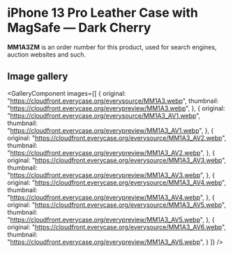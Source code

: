 
# iPhone 13 Pro Leather Case with MagSafe — Dark Cherry

<Callout type='info' emoji='👉🏻'>**MM1A3ZM** is an order number for this product, used for search engines, auction websites and such.</Callout>

## Image gallery

<GalleryComponent
    images={[
      {
        original: "https://cloudfront.everycase.org/everysource/MM1A3.webp",
        thumbnail: "https://cloudfront.everycase.org/everypreview/MM1A3.webp",
      },
      {
        original: "https://cloudfront.everycase.org/everysource/MM1A3_AV1.webp",
        thumbnail: "https://cloudfront.everycase.org/everypreview/MM1A3_AV1.webp",
      },
      {
        original: "https://cloudfront.everycase.org/everysource/MM1A3_AV2.webp",
        thumbnail: "https://cloudfront.everycase.org/everypreview/MM1A3_AV2.webp",
      },
      {
        original: "https://cloudfront.everycase.org/everysource/MM1A3_AV3.webp",
        thumbnail: "https://cloudfront.everycase.org/everypreview/MM1A3_AV3.webp",
      },
      {
        original: "https://cloudfront.everycase.org/everysource/MM1A3_AV4.webp",
        thumbnail: "https://cloudfront.everycase.org/everypreview/MM1A3_AV4.webp",
      },
      {
        original: "https://cloudfront.everycase.org/everysource/MM1A3_AV5.webp",
        thumbnail: "https://cloudfront.everycase.org/everypreview/MM1A3_AV5.webp",
      },
      {
        original: "https://cloudfront.everycase.org/everysource/MM1A3_AV6.webp",
        thumbnail: "https://cloudfront.everycase.org/everypreview/MM1A3_AV6.webp",
      }
    ]}
  />
